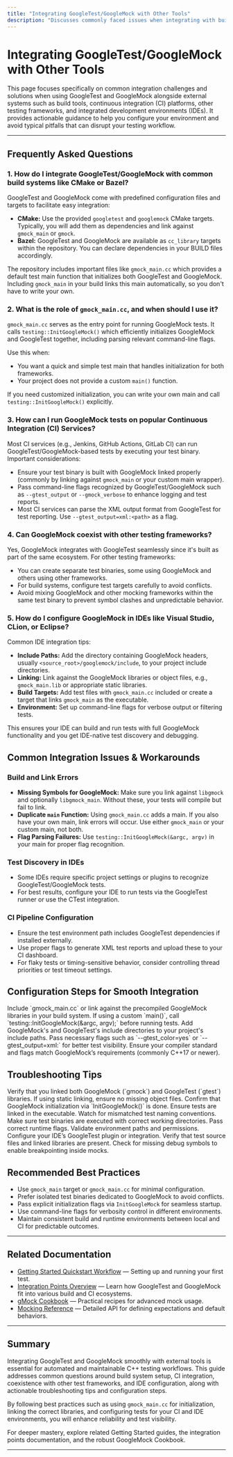 ```yaml
---
title: "Integrating GoogleTest/GoogleMock with Other Tools"
description: "Discusses commonly faced issues when integrating with build systems, CI services, other test frameworks, and IDEs. Outlines solutions and relevant configuration steps for smooth integration."
---
```


# Integrating GoogleTest/GoogleMock with Other Tools

This page focuses specifically on common integration challenges and solutions when using GoogleTest and GoogleMock alongside external systems such as build tools, continuous integration (CI) platforms, other testing frameworks, and integrated development environments (IDEs). It provides actionable guidance to help you configure your environment and avoid typical pitfalls that can disrupt your testing workflow.

---

## Frequently Asked Questions

### 1. How do I integrate GoogleTest/GoogleMock with common build systems like CMake or Bazel?

GoogleTest and GoogleMock come with predefined configuration files and targets to facilitate easy integration:

- **CMake:** Use the provided `googletest` and `googlemock` CMake targets. Typically, you will add them as dependencies and link against `gmock_main` or `gmock`.
- **Bazel:** GoogleTest and GoogleMock are available as `cc_library` targets within the repository. You can declare dependencies in your BUILD files accordingly.

The repository includes important files like `gmock_main.cc` which provides a default test main function that initializes both GoogleTest and GoogleMock. Including `gmock_main` in your build links this main automatically, so you don't have to write your own.


### 2. What is the role of `gmock_main.cc`, and when should I use it?

`gmock_main.cc` serves as the entry point for running GoogleMock tests. It calls `testing::InitGoogleMock()` which efficiently initializes GoogleMock and GoogleTest together, including parsing relevant command-line flags.

Use this when:

- You want a quick and simple test main that handles initialization for both frameworks.
- Your project does not provide a custom `main()` function.

If you need customized initialization, you can write your own main and call `testing::InitGoogleMock()` explicitly.

### 3. How can I run GoogleMock tests on popular Continuous Integration (CI) Services?

Most CI services (e.g., Jenkins, GitHub Actions, GitLab CI) can run GoogleTest/GoogleMock-based tests by executing your test binary. Important considerations:

- Ensure your test binary is built with GoogleMock linked properly (commonly by linking against `gmock_main` or your custom main wrapper).
- Pass command-line flags recognized by GoogleTest/GoogleMock such as `--gtest_output` or `--gmock_verbose` to enhance logging and test reports.
- Most CI services can parse the XML output format from GoogleTest for test reporting. Use `--gtest_output=xml:<path>` as a flag.


### 4. Can GoogleMock coexist with other testing frameworks?

Yes, GoogleMock integrates with GoogleTest seamlessly since it's built as part of the same ecosystem. For other testing frameworks:

- You can create separate test binaries, some using GoogleMock and others using other frameworks.
- For build systems, configure test targets carefully to avoid conflicts.
- Avoid mixing GoogleMock and other mocking frameworks within the same test binary to prevent symbol clashes and unpredictable behavior.

### 5. How do I configure GoogleMock in IDEs like Visual Studio, CLion, or Eclipse?

Common IDE integration tips:

- **Include Paths:** Add the directory containing GoogleMock headers, usually `<source_root>/googlemock/include`, to your project include directories.
- **Linking:** Link against the GoogleMock libraries or object files, e.g., `gmock_main.lib` or appropriate static libraries.
- **Build Targets:** Add test files with `gmock_main.cc` included or create a target that links `gmock_main` as the executable.
- **Environment:** Set up command-line flags for verbose output or filtering tests.

This ensures your IDE can build and run tests with full GoogleMock functionality and you get IDE-native test discovery and debugging.


## Common Integration Issues & Workarounds

### Build and Link Errors

- **Missing Symbols for GoogleMock:** Make sure you link against `libgmock` and optionally `libgmock_main`. Without these, your tests will compile but fail to link.
- **Duplicate `main` Function:** Using `gmock_main.cc` adds a main. If you also have your own main, link errors will occur. Use either `gmock_main` or your custom main, not both.
- **Flag Parsing Failures:** Use `testing::InitGoogleMock(&argc, argv)` in your main for proper flag recognition.

### Test Discovery in IDEs

- Some IDEs require specific project settings or plugins to recognize GoogleTest/GoogleMock tests.
- For best results, configure your IDE to run tests via the GoogleTest runner or use the CTest integration.

### CI Pipeline Configuration

- Ensure the test environment path includes GoogleTest dependencies if installed externally.
- Use proper flags to generate XML test reports and upload these to your CI dashboard.
- For flaky tests or timing-sensitive behavior, consider controlling thread priorities or test timeout settings.


## Configuration Steps for Smooth Integration

<Steps>
<Step title="Add GoogleMock Sources to Build">
Include `gmock_main.cc` or link against the precompiled GoogleMock libraries in your build system.
</Step>
<Step title="Initialize GoogleMock in Your Main">
If using a custom `main()`, call `testing::InitGoogleMock(&argc, argv);` before running tests.
</Step>
<Step title="Set IDE Include Paths">
Add GoogleMock's and GoogleTest's include directories to your project's include paths.
</Step>
<Step title="Configure Test Execution Flags">
Pass necessary flags such as `--gtest_color=yes` or `--gtest_output=xml:` for better test visibility.
</Step>
<Step title="Use Compatible Compiler Settings">
Ensure your compiler standard and flags match GoogleMock’s requirements (commonly C++17 or newer).
</Step>
</Steps>


## Troubleshooting Tips

<AccordionGroup title="Common Problems & Solutions">
<Accordion title="Linker errors related to mock symbols">
Verify that you linked both GoogleMock (`gmock`) and GoogleTest (`gtest`) libraries.
If using static linking, ensure no missing object files.
</Accordion>
<Accordion title="Test runner does not start or fails to discover tests">
Confirm that GoogleMock initialization via `InitGoogleMock()` is done.
Ensure tests are linked in the executable.
Watch for mismatched test naming conventions.
</Accordion>
<Accordion title="CI job reports no tests run or all tests skipped">
Make sure test binaries are executed with correct working directories.
Pass correct runtime flags.
Validate environment paths and permissions.
</Accordion>
<Accordion title="IDE does not show GoogleMock tests">
Configure your IDE’s GoogleTest plugin or integration.
Verify that test source files and linked libraries are present.
Check for missing debug symbols to enable breakpointing inside mocks.
</Accordion>
</AccordionGroup>


## Recommended Best Practices

- Use `gmock_main` target or `gmock_main.cc` for minimal configuration.
- Prefer isolated test binaries dedicated to GoogleMock to avoid conflicts.
- Pass explicit initialization flags via `InitGoogleMock` for seamless startup.
- Use command-line flags for verbosity control in different environments.
- Maintain consistent build and runtime environments between local and CI for predictable outcomes.

---

## Related Documentation

- [Getting Started Quickstart Workflow](/guides/getting-started/quickstart-workflow) — Setting up and running your first test.
- [Integration Points Overview](/overview/integration-platforms/integration-points) — Learn how GoogleTest and GoogleMock fit into various build and CI ecosystems.
- [gMock Cookbook](https://google.github.io/googletest/gmock_cook_book.html) — Practical recipes for advanced mock usage.
- [Mocking Reference](/api-reference/mocking-framework/expectations-and-cardinality) — Detailed API for defining expectations and default behaviors.


---

## Summary

Integrating GoogleTest and GoogleMock smoothly with external tools is essential for automated and maintainable C++ testing workflows. This guide addresses common questions around build system setup, CI integration, coexistence with other test frameworks, and IDE configuration, along with actionable troubleshooting tips and configuration steps.

By following best practices such as using `gmock_main.cc` for initialization, linking the correct libraries, and configuring tests for your CI and IDE environments, you will enhance reliability and test visibility.

For deeper mastery, explore related Getting Started guides, the integration points documentation, and the robust GoogleMock Cookbook.

---
